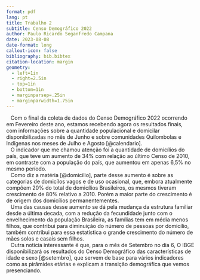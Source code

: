 ```yaml
---
format: pdf
lang: pt
title: Trabalho 2
subtitle: Censo Demográfico 2022
author: Paulo Ricardo Seganfredo Campana
date: 2023-08-08
date-format: long
callout-icon: false
bibliography: bib.bibtex
citation-location: margin
geometry: 
  - left=1in
  - right=2.5in
  - top=1in
  - bottom=1in
  - marginparsep=.25in
  - marginparwidth=1.75in
---
```


::: hidden
\pagestyle{empty}
\thispagestyle{empty}
:::

|    Com o final da coleta de dados do Censo Demográfico 2022 ocorrendo em Fevereiro deste ano, estamos recebendo agora os resultados finais, com informações sobre a quantidade populacional e domicilar disponibilizadas no mês de Junho e sobre comunidades Quilombolas e Indígenas nos meses de Julho e Agosto [@calendario]. 

|    O indicador que me chamou atenção foi a quantidade de domicílios do país, que teve um aumento de 34% com relação ao último Censo de 2010, em contraste com a população do país, que aumentou em apenas 6,5% no mesmo período. 

|    Como diz a matéria [@domicilio], parte desse aumento é sobre as categorias de domicílos vagos e de uso ocasional, que, embora atualmente compõem 20% do total de domicílios Brasileiros, os mesmos tiveram crescimento de 80% relativo a 2010. Porém a maior parte do crescimento é de origem dos domicílios permanentementes. 

|    Uma das causas desse aumento se dá pela mudança da estrutura familiar desde a última decada, com a redução da fecundidade junto com o envelhecimento da população Brasileira, as famílias tem em média menos filhos, que contribui para diminuição do número de pessoas por domicílio, também contribui para essa estatística o grande crescimento do número de mães solos e casais sem filhos.

|    Outra notícia interessante é que, para o mês de Setembro no dia 6, O IBGE disponibilizará os resultados do Censo Demográfico das características de idade e sexo [@setembro], que servem de base para vários indicadores como as pirâmides etárias e explicam a transição demográfica que vemos presenciando.